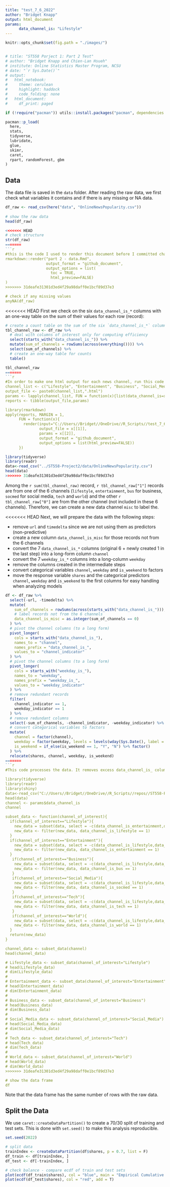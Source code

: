 ```yaml
---
title: "test_7_6_2022"
author: "Bridget Knapp"
output: html_document
params:
      data_channel_is: "Lifestyle"
---
```


```r
knitr::opts_chunk$set(fig.path = "./images/")


# title: "ST558 Porject 1: Part 2 Test"
# author: "Bridget Knapp and Chien-Lan Hsueh"
# institute: Online Statistics Master Program, NCSU
# date: "`r Sys.Date()`"
# output:
#   html_notebook:
#     theme: cerulean
#     highlight: haddock
#     code_folding: none
#   html_document:
#     df_print: paged

```



```r
if (!require("pacman")) utils::install.packages("pacman", dependencies = TRUE)

pacman::p_load(
  here,
  stats,
  tidyverse,
  lubridate,
  glue,
  skimr,
  caret,
  rpart, randomForest, gbm
)
```

## Data


The data file is saved in the `data` folder. After reading the raw data, we first check what variables it contains and if there is any missing or NA data.

```r
df_raw <- read_csv(here("data", "OnlineNewsPopularity.csv"))
 
# show the raw data
head(df_raw)

<<<<<<< HEAD
# check structure
str(df_raw)
=======
```r
#this is the code I used to render this document before I committed changes to the repository
rmarkdown::render("part 2 - data.Rmd",
                  output_format = "github_document",
                  output_options = list(
                    toc = TRUE,
                    html_preview=FALSE) 
)
>>>>>>> 31deafe31301d3ed4f29a98daff0e1bcf89d37e3

# check if any missing values
anyNA(df_raw)
```

<<<<<<< HEAD
First we check on the six `data_channel_is_*` columns with an one-way table on the sum of their values for each row (record):

```r
# create a count table on the sum of the six `data_channel_is_*` columns
tbl_channel_raw <- df_raw %>% 
  # deal with columns of interest only for computing efficiency
  select(starts_with("data_channel_is_")) %>% 
  mutate(sum_of_channels = rowSums(across(everything()))) %>% 
  select(sum_of_channels) %>% 
  # create an one-way table for counts
  table()

tbl_channel_raw
=======
```r
#In order to make one html output for each news channel, run this code in the console first
channel_list <- c("Lifestyle", "Entertainment", "Business", "Social_Media", "Tech", "World")
output_file <- paste0(channel_list,".html")
params <- lapply(channel_list, FUN = function(x){list(data_channel_is=x)})
reports <- tibble(output_file,params)

library(rmarkdown)
apply(reports, MARGIN = 1,
      FUN = function(x){
        render(input="C://Users//Bridget//OneDrive//R_Scripts//test_7_6_2022.Rmd",
               output_file = x[[1]],
               params = x[[2]],
               output_format = "github_document",
               output_options = list(html_preview=FALSE))
      })
```


```r
library(tidyverse)
library(readr)
data<-read_csv("../ST558-Project2/data/OnlineNewsPopularity.csv")
head(data)
>>>>>>> 31deafe31301d3ed4f29a98daff0e1bcf89d37e3
```

Among the `r sum(tbl_channel_raw)` record, `r tbl_channel_raw["1"]` records are from one of the 6 channels (`lifestyle`, `entertainment`, `bus` for business, `socmed` for social media, `tech` and `world`) and the other `r tbl_channel_raw["0"]` are from the other channel (not included in these 6 channels). Therefore, we can create a new data channel `misc` to label the. 

<<<<<<< HEAD
Next, we will prepare the data with the following steps:

- remove `url` and `timedelta` since we are not using them as predictors (non-predictive)
- create a new column `data_channel_is_misc` for those records not from the 6 channels
- convert the 7 `data_channel_is_*` columns (original 6 + newly created 1 in the last step) into a long-form column `channel`
- convert the 7 `weekday_is_*` columns into a long-column `weekday`
- remove the columns created in the intermediate steps
- convert categorical variables `channel`, `weekday` and `is_weekend` to factors
- move the response variable `shares` and the categorical predictors `channel`, `weekday` and `is_weekend` to the first columns for easy handling when analyzing models


```r
df <- df_raw %>% 
  select(-url, -timedelta) %>% 
  mutate(
    sum_of_channels = rowSums(across(starts_with("data_channel_is_"))),
    # label records not from the 6 channels
    data_channel_is_misc = as.integer(sum_of_channels == 0)
  ) %>% 
  # pivot the channel columns (to a long form)
  pivot_longer(
    cols = starts_with("data_channel_is_"),
    names_to = "channel",
    names_prefix = "data_channel_is_",
    values_to = "channel_indicator"
  ) %>% 
  # pivot the channel columns (to a long form)
  pivot_longer(
    cols = starts_with("weekday_is_"),
    names_to = "weekday",
    names_prefix = "weekday_is_",
    values_to = "weekday_indicator"
  ) %>% 
  # remove redundant records
  filter(
    channel_indicator == 1,
    weekday_indicator == 1
  ) %>% 
  # remove redundant columns
  select(-sum_of_channels, -channel_indicator, -weekday_indicator) %>% 
  # convert categorical variables to factors
  mutate(
    channel = factor(channel),
    weekday = factor(weekday, levels = levels(wday(Sys.Date(), label = T, abbr = F)) %>% str_to_lower()),
    is_weekend = if_else(is_weekend == 1, "Y", "N") %>% factor()
  ) %>% 
  relocate(shares, channel, weekday, is_weekend)
=======
```r
#This code processes the data. It removes excess data_channel_is_ columns and filters the column we want so that it only includes values of 1. For example, if you want the "Lifestyle" data, this function will remove the other data channel columns (Entertainment, Business, Social Media, Tech, and World) and filter it so that it only includes data where data_channel_is_lifestyle == 1.

library(tidyverse)
library(readr)
library(shiny)
data<-read_csv("C://Users//Bridget//OneDrive//R_Scripts//repos//ST558-Project2//data//OnlineNewsPopularity.csv")
head(data)
channel <- params$data_channel_is
channel

subset_data <- function(channel_of_interest){
  if(channel_of_interest=="Lifestyle"){
    new_data = subset(data, select = -c(data_channel_is_entertainment,data_channel_is_bus,data_channel_is_socmed,data_channel_is_tech,data_channel_is_world))
    new_data <- filter(new_data, data_channel_is_lifestyle == 1)
  }
  if(channel_of_interest=="Entertainment"){
    new_data = subset(data, select = -c(data_channel_is_lifestyle,data_channel_is_bus,data_channel_is_socmed,data_channel_is_tech,data_channel_is_world) )
    new_data <- filter(new_data, data_channel_is_entertainment == 1)
  }
   if(channel_of_interest=="Business"){
    new_data = subset(data, select = -c(data_channel_is_lifestyle,data_channel_is_entertainment,data_channel_is_socmed,data_channel_is_tech,data_channel_is_world) )
    new_data <- filter(new_data, data_channel_is_bus == 1)
   }
   if(channel_of_interest=="Social_Media"){
    new_data = subset(data, select = -c(data_channel_is_lifestyle,data_channel_is_entertainment,data_channel_is_bus,data_channel_is_tech,data_channel_is_world) )
    new_data <- filter(new_data, data_channel_is_socmed == 1)
   }
   if(channel_of_interest=="Tech"){
    new_data = subset(data, select = -c(data_channel_is_lifestyle,data_channel_is_entertainment,data_channel_is_bus,data_channel_is_socmed,data_channel_is_world) )
    new_data <- filter(new_data, data_channel_is_tech == 1)
   }
   if(channel_of_interest=="World"){
    new_data = subset(data, select = -c(data_channel_is_lifestyle,data_channel_is_entertainment,data_channel_is_bus,data_channel_is_socmed,data_channel_is_tech) )
    new_data <- filter(new_data, data_channel_is_world == 1)
  }
  return(new_data)
}

channel_data <- subset_data(channel)
head(channel_data)

# Lifestyle_data <- subset_data(channel_of_interest="Lifestyle")
# head(Lifestyle_data)
# dim(Lifestyle_data)
# 
# Entertainment_data <- subset_data(channel_of_interest="Entertainment")
# head(Entertainment_data)
# dim(Entertainment_data)
# 
# Business_data <- subset_data(channel_of_interest="Business")
# head(Business_data)
# dim(Business_data)
# 
# Social_Media_data <- subset_data(channel_of_interest="Social_Media")
# head(Social_Media_data)
# dim(Social_Media_data)
# 
# Tech_data <- subset_data(channel_of_interest="Tech")
# head(Tech_data)
# dim(Tech_data)
# 
# World_data <- subset_data(channel_of_interest="World")
# head(World_data)
# dim(World_data)
>>>>>>> 31deafe31301d3ed4f29a98daff0e1bcf89d37e3

# show the data frame
df
```
Note that the data frame has the same number of rows with the raw data.


## Split the Data

We use `caret::createDataPartition()` to create a 70/30 split of training and test sets. This is done with `set.seed()`
to make this analysis reproducible.
```r
set.seed(2022)

# split data
trainIndex <- createDataPartition(df$shares, p = 0.7, list = F)
df_train <- df[trainIndex, ]
df_test <- df[-trainIndex, ]

# check balance - compare ecdf of train and test sets
plot(ecdf(df_train$shares), col = "blue", main = "Empirical Cumulative Distribution", xlab = "shares")
plot(ecdf(df_test$shares), col = "red", add = T)
```


